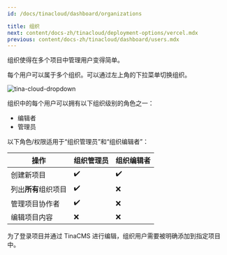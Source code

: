 ```yaml
---
id: /docs/tinacloud/dashboard/organizations

title: 组织
next: content/docs-zh/tinacloud/deployment-options/vercel.mdx
previous: content/docs-zh/tinacloud/dashboard/users.mdx
---
```


组织使得在多个项目中管理用户变得简单。

每个用户可以属于多个组织。可以通过左上角的下拉菜单切换组织。

![tina-cloud-dropdown](/img/docs/tina-cloud/orgs.png)

组织中的每个用户可以拥有以下组织级别的角色之一：

- 编辑者
- 管理员

以下角色/权限适用于“组织管理员”和“组织编辑者”：

| 操作                              | 组织管理员 | 组织编辑者 |
| --------------------------------- | ---------- | ---------- |
| 创建新项目                        | ✔️         | ✔️         |
| 列出**所有**组织项目              | ✔️         | ❌         |
| 管理项目协作者                    | ✔️         | ❌         |
| 编辑项目内容                      | ❌         | ❌         |

为了登录项目并通过 TinaCMS 进行编辑，组织用户需要被明确添加到指定项目中。